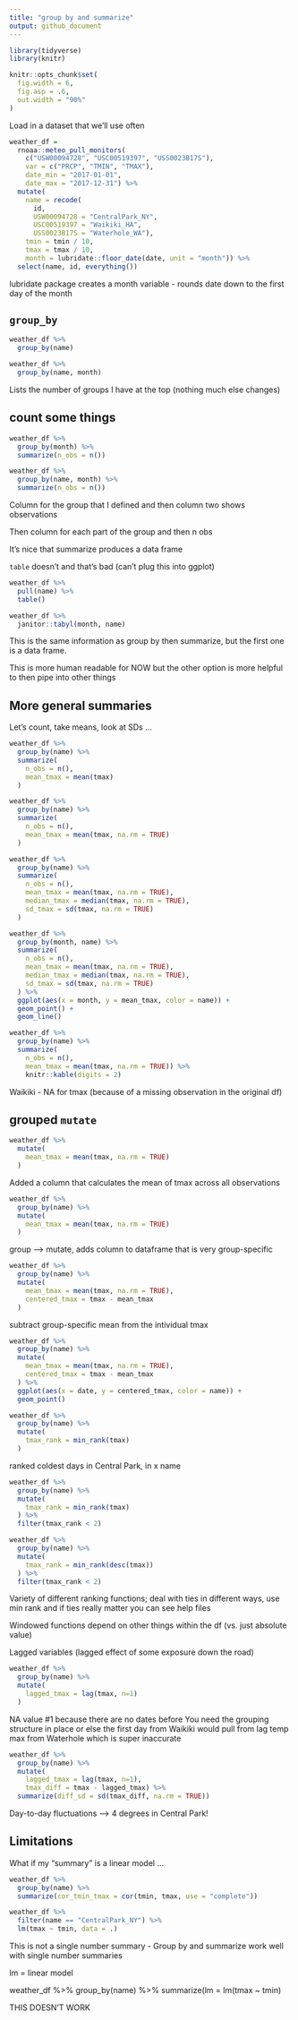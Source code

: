 ```yaml
---
title: "group by and summarize"
output: github_document
---
```


```r
library(tidyverse)
library(knitr)

knitr::opts_chunk$set(
  fig.width = 6, 
  fig.asp = .6, 
  out.width = "90%"
)
```

Load in a dataset that we'll use often

```r
weather_df =  
  rnoaa::meteo_pull_monitors(
    c("USW00094728", "USC00519397", "USS0023B17S"),
    var = c("PRCP", "TMIN", "TMAX"), 
    date_min = "2017-01-01",
    date_max = "2017-12-31") %>%
  mutate(
    name = recode(
      id, 
      USW00094728 = "CentralPark_NY", 
      USC00519397 = "Waikiki_HA",
      USS0023B17S = "Waterhole_WA"),
    tmin = tmin / 10,
    tmax = tmax / 10,
    month = lubridate::floor_date(date, unit = "month")) %>%
  select(name, id, everything())
```

lubridate package creates a month variable - rounds date down to the first day of the month 

## `group_by`

```r
weather_df %>% 
  group_by(name)

weather_df %>% 
  group_by(name, month)
```

Lists the number of groups I have at the top (nothing much else changes)

## count some things

```r
weather_df %>% 
  group_by(month) %>% 
  summarize(n_obs = n())

weather_df %>% 
  group_by(name, month) %>% 
  summarize(n_obs = n())
```

Column for the group that I defined and then column two shows observations

Then column for each part of the group and then n obs

It's nice that summarize produces a data frame

`table` doesn't and that's bad (can't plug this into ggplot)

```r
weather_df %>% 
  pull(name) %>% 
  table()

weather_df %>% 
  janitor::tabyl(month, name)
```

This is the same information as group by then summarize, but the first one is a data frame. 

This is more human readable for NOW but the other option is more helpful to then pipe into other things

## More general summaries 

Let's count, take means, look at SDs ...

```r
weather_df %>% 
  group_by(name) %>% 
  summarize(
    n_obs = n(), 
    mean_tmax = mean(tmax)
  )

weather_df %>% 
  group_by(name) %>% 
  summarize(
    n_obs = n(), 
    mean_tmax = mean(tmax, na.rm = TRUE)
  )

weather_df %>% 
  group_by(name) %>% 
  summarize(
    n_obs = n(), 
    mean_tmax = mean(tmax, na.rm = TRUE),
    median_tmax = median(tmax, na.rm = TRUE), 
    sd_tmax = sd(tmax, na.rm = TRUE)
  )

weather_df %>% 
  group_by(month, name) %>% 
  summarize(
    n_obs = n(), 
    mean_tmax = mean(tmax, na.rm = TRUE),
    median_tmax = median(tmax, na.rm = TRUE), 
    sd_tmax = sd(tmax, na.rm = TRUE)
  ) %>% 
  ggplot(aes(x = month, y = mean_tmax, color = name)) + 
  geom_point() + 
  geom_line()

weather_df %>% 
  group_by(name) %>% 
  summarize(
    n_obs = n(), 
    mean_tmax = mean(tmax, na.rm = TRUE)) %>% 
    knitr::kable(digits = 2)
```

Waikiki - NA for tmax (because of a missing observation in the original df)

## grouped `mutate`

```r
weather_df %>% 
  mutate(
    mean_tmax = mean(tmax, na.rm = TRUE)
  )
```

Added a column that calculates the mean of tmax across all observations 

```r
weather_df %>% 
  group_by(name) %>% 
  mutate(
    mean_tmax = mean(tmax, na.rm = TRUE)
  )
```
group --> mutate, adds column to dataframe that is very group-specific 

```r
weather_df %>% 
  group_by(name) %>% 
  mutate(
    mean_tmax = mean(tmax, na.rm = TRUE), 
    centered_tmax = tmax - mean_tmax
  )
```

subtract group-specific mean from the intividual tmax 

```r
weather_df %>% 
  group_by(name) %>% 
  mutate(
    mean_tmax = mean(tmax, na.rm = TRUE), 
    centered_tmax = tmax - mean_tmax
  ) %>% 
  ggplot(aes(x = date, y = centered_tmax, color = name)) + 
  geom_point()
```

```r
weather_df %>% 
  group_by(name) %>% 
  mutate(
    tmax_rank = min_rank(tmax)
  )
```

ranked coldest days in Central Park, in x name 

```r
weather_df %>% 
  group_by(name) %>% 
  mutate(
    tmax_rank = min_rank(tmax)
  ) %>% 
  filter(tmax_rank < 2)

weather_df %>% 
  group_by(name) %>% 
  mutate(
    tmax_rank = min_rank(desc(tmax))
  ) %>% 
  filter(tmax_rank < 2)
```

Variety of different ranking functions; deal with ties in different ways, use min rank and if ties really matter you can see help files 

Windowed functions depend on other things within the df (vs. just absolute value)

Lagged variables (lagged effect of some exposure down the road)

```r
weather_df %>% 
  group_by(name) %>% 
  mutate(
    lagged_tmax = lag(tmax, n=1)
  )
```

NA value #1 because there are no dates before 
You need the grouping structure in place or else the first day from Waikiki would pull from lag temp max from Waterhole which is super inaccurate 

```r
weather_df %>% 
  group_by(name) %>% 
  mutate(
    lagged_tmax = lag(tmax, n=1), 
    tmax_diff = tmax - lagged_tmax) %>% 
  summarize(diff_sd = sd(tmax_diff, na.rm = TRUE))
```

Day-to-day fluctuations --> 4 degrees in Central Park! 

## Limitations 

What if my "summary" is a linear model ...

```r
weather_df %>% 
  group_by(name) %>% 
  summarize(cor_tmin_tmax = cor(tmin, tmax, use = "complete"))

weather_df %>% 
  filter(name == "CentralPark_NY") %>% 
  lm(tmax ~ tmin, data = .)


```

This is not a single number summary 
- Group by and summarize work well with single number summaries 


lm = linear model 

weather_df %>% 
  group_by(name) %>% 
  summarize(lm = lm(tmax ~ tmin) 

THIS DOESN'T WORK 





